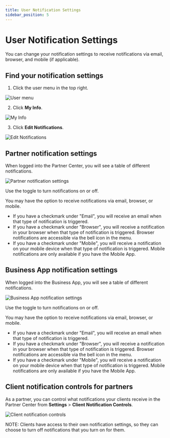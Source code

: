 ```yaml
---
title: User Notification Settings
sidebar_position: 5
---
```


# User Notification Settings

You can change your notification settings to receive notifications via email, browser, and mobile (if applicable).

## Find your notification settings

1. Click the user menu in the top right.

![User menu](./img/accounts/notification-settings/user-menu-1.png)

2. Click **My Info**.

![My Info](./img/accounts/notification-settings/user-menu-2.png)

3. Click **Edit Notifications**.

![Edit Notifications](./img/accounts/notification-settings/edit-notifications.png)

## Partner notification settings

When logged into the Partner Center, you will see a table of different notifications. 

![Partner notification settings](./img/accounts/notification-settings/notification-settings-partner.png)

Use the toggle to turn notifications on or off.

You may have the option to receive notifications via email, browser, or mobile. 

- If you have a checkmark under "Email", you will receive an email when that type of notification is triggered.
- If you have a checkmark under "Browser", you will receive a notification in your browser when that type of notification is triggered. Browser notifications are accessible via the bell icon in the menu. 
- If you have a checkmark under "Mobile", you will receive a notification on your mobile device when that type of notification is triggered. Mobile notifications are only available if you have the Mobile App.

## Business App notification settings

When logged into the Business App, you will see a table of different notifications. 

![Business App notification settings](./img/accounts/notification-settings/notification-settings-business-app.png)

Use the toggle to turn notifications on or off.

You may have the option to receive notifications via email, browser, or mobile. 

- If you have a checkmark under "Email", you will receive an email when that type of notification is triggered.
- If you have a checkmark under "Browser", you will receive a notification in your browser when that type of notification is triggered. Browser notifications are accessible via the bell icon in the menu. 
- If you have a checkmark under "Mobile", you will receive a notification on your mobile device when that type of notification is triggered. Mobile notifications are only available if you have the Mobile App.

## Client notification controls for partners

As a partner, you can control what notifications your clients receive in the Partner Center from **Settings** > **Client Notification Controls**.

![Client notification controls](./img/accounts/notification-settings/client-notifications.png)

NOTE: Clients have access to their own notification settings, so they can choose to turn off notifications that you turn on for them.